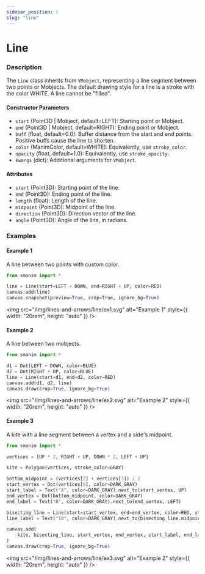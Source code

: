 ```yaml
---
sidebar_position: 1
slug: "line"
---
```


# Line

### Description

The `Line` class inherits from `VMobject`, representing a line segment between two points or Mobjects.
The default drawing style for a line is a stroke with the color WHITE. A line cannot be "filled".

#### Constructor Parameters

- `start` (Point3D | Mobject, default=LEFT): Starting point or Mobject.
- `end` (Point3D | Mobject, default=RIGHT): Ending point or Mobject.
- `buff` (float, default=0.0): Buffer distance from the start and end points. Positive buffs cause the line to shorten.
- `color` (ManimColor, default=WHITE): Equivalently, use `stroke_color`.
- `opacity` (float, default=1.0): Equivalently, use `stroke_opacity`.
- `kwargs` (dict): Additional arguments for `VMobject`.

#### Attributes

- `start` (Point3D): Starting point of the line.
- `end` (Point3D): Ending point of the line.
- `length` (float): Length of the line.
- `midpoint` (Point3D): Midpoint of the line.
- `direction` (Point3D): Direction vector of the line.
- `angle` (Point3D): Angle of the line, in radians.

### Examples

#### Example 1

A line between two points with custom color.

```python
from smanim import *

line = Line(start=LEFT + DOWN, end=RIGHT + UP, color=RED)
canvas.add(line)
canvas.snapshot(preview=True, crop=True, ignore_bg=True)
```

<img
  src="/img/lines-and-arrows/line/ex1.svg"
  alt="Example 1"
  style={{ width: "20rem", height: "auto" }}
/>

#### Example 2

A line between two mobjects.

```python
from smanim import *

d1 = Dot(LEFT + DOWN, color=BLUE)
d2 = Dot(RIGHT + UP, color=BLUE)
line = Line(start=d1, end=d2, color=RED)
canvas.add(d1, d2, line)
canvas.draw(crop=True, ignore_bg=True)
```

<img
  src="/img/lines-and-arrows/line/ex2.svg"
  alt="Example 2"
  style={{ width: "20rem", height: "auto" }}
/>

#### Example 3

A kite with a line segment between a vertex and a side's midpoint.

```python
from smanim import *

vertices = [UP * 2, RIGHT + UP, DOWN * 2, LEFT + UP]

kite = Polygon(vertices, stroke_color=GRAY)

bottom_midpoint = (vertices[2] + vertices[3]) / 2
start_vertex = Dot(vertices[0], color=DARK_GRAY)
start_label = Text("A", color=DARK_GRAY).next_to(start_vertex, UP)
end_vertex = Dot(bottom_midpoint, color=DARK_GRAY)
end_label = Text("B", color=DARK_GRAY).next_to(end_vertex, LEFT)

bisecting_line = Line(start=start_vertex, end=end_vertex, color=RED, stroke_width=2.0)
line_label = Text("10", color=DARK_GRAY).next_to(bisecting_line.midpoint, RIGHT)

canvas.add(
    kite, bisecting_line, start_vertex, end_vertex, start_label, end_label, line_label
)
canvas.draw(crop=True, ignore_bg=True)
```

<img
  src="/img/lines-and-arrows/line/ex3.svg"
  alt="Example 2"
  style={{ width: "20rem", height: "auto" }}
/>
